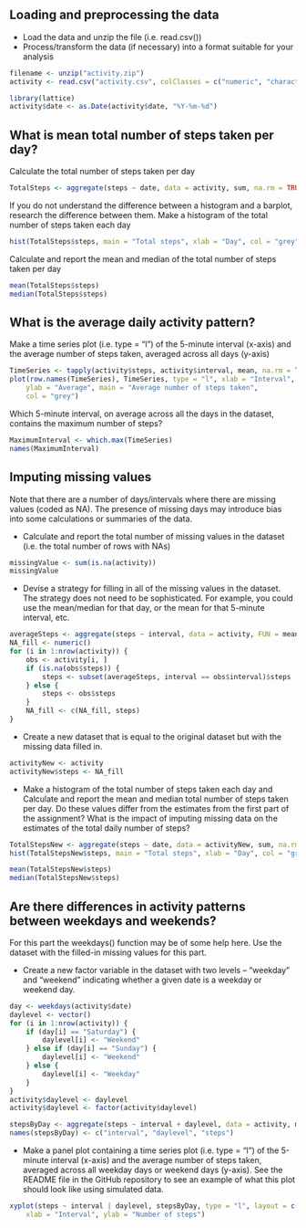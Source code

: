 ## Loading and preprocessing the data

- Load the data and unzip the file (i.e. read.csv())
- Process/transform the data (if necessary) into a format suitable for your analysis

```r
filename <- unzip("activity.zip")
activity <- read.csv("activity.csv", colClasses = c("numeric", "character", "numeric"))

library(lattice)
activity$date <- as.Date(activity$date, "%Y-%m-%d")
```

## What is mean total number of steps taken per day?
Calculate the total number of steps taken per day
```r
TotalSteps <- aggregate(steps ~ date, data = activity, sum, na.rm = TRUE)
```

If you do not understand the difference between a histogram and a barplot, research the difference between them. Make a histogram of the total number of steps taken each day
```r
hist(TotalSteps$steps, main = "Total steps", xlab = "Day", col = "grey")
```

Calculate and report the mean and median of the total number of steps taken per day
```r
mean(TotalSteps$steps)
median(TotalSteps$steps)
```

## What is the average daily activity pattern?
Make a time series plot (i.e. type = "l") of the 5-minute interval (x-axis) and the average number of steps taken, averaged across all days (y-axis)
```r
TimeSeries <- tapply(activity$steps, activity$interval, mean, na.rm = TRUE)
plot(row.names(TimeSeries), TimeSeries, type = "l", xlab = "Interval", 
    ylab = "Average", main = "Average number of steps taken", 
    col = "grey")
```

Which 5-minute interval, on average across all the days in the dataset, contains the maximum number of steps?
```r
MaximumInterval <- which.max(TimeSeries)
names(MaximumInterval)
```

## Imputing missing values
Note that there are a number of days/intervals where there are missing values (coded as NA). The presence of missing days may introduce bias into some calculations or summaries of the data.

- Calculate and report the total number of missing values in the dataset (i.e. the total number of rows with NAs)

```r
missingValue <- sum(is.na(activity))
missingValue
```

- Devise a strategy for filling in all of the missing values in the dataset. The strategy does not need to be sophisticated. For example, you could use the mean/median for that day, or the mean for that 5-minute interval, etc.
```r
averageSteps <- aggregate(steps ~ interval, data = activity, FUN = mean)
NA_fill <- numeric()
for (i in 1:nrow(activity)) {
    obs <- activity[i, ]
    if (is.na(obs$steps)) {
        steps <- subset(averageSteps, interval == obs$interval)$steps
    } else {
        steps <- obs$steps
    }
    NA_fill <- c(NA_fill, steps)
}
```

- Create a new dataset that is equal to the original dataset but with the missing data filled in.
```r
activityNew <- activity
activityNew$steps <- NA_fill
```

- Make a histogram of the total number of steps taken each day and Calculate and report the mean and median total number of steps taken per day. Do these values differ from the estimates from the first part of the assignment? What is the impact of imputing missing data on the estimates of the total daily number of steps?
```r
TotalStepsNew <- aggregate(steps ~ date, data = activityNew, sum, na.rm = TRUE)
hist(TotalStepsNew$steps, main = "Total steps", xlab = "Day", col = "grey")

mean(TotalStepsNew$steps)
median(TotalStepsNew$steps)

```

## Are there differences in activity patterns between weekdays and weekends?

For this part the weekdays() function may be of some help here. Use the dataset with the filled-in missing values for this part.

- Create a new factor variable in the dataset with two levels – “weekday” and “weekend” indicating whether a given date is a weekday or weekend day.

```r
day <- weekdays(activity$date)
daylevel <- vector()
for (i in 1:nrow(activity)) {
    if (day[i] == "Saturday") {
        daylevel[i] <- "Weekend"
    } else if (day[i] == "Sunday") {
        daylevel[i] <- "Weekend"
    } else {
        daylevel[i] <- "Weekday"
    }
}
activity$daylevel <- daylevel
activity$daylevel <- factor(activity$daylevel)

stepsByDay <- aggregate(steps ~ interval + daylevel, data = activity, mean)
names(stepsByDay) <- c("interval", "daylevel", "steps")
```


- Make a panel plot containing a time series plot (i.e. type = "l") of the 5-minute interval (x-axis) and the average number of steps taken, averaged across all weekday days or weekend days (y-axis). See the README file in the GitHub repository to see an example of what this plot should look like using simulated data.
```r
xyplot(steps ~ interval | daylevel, stepsByDay, type = "l", layout = c(1, 2), 
    xlab = "Interval", ylab = "Number of steps")
```
